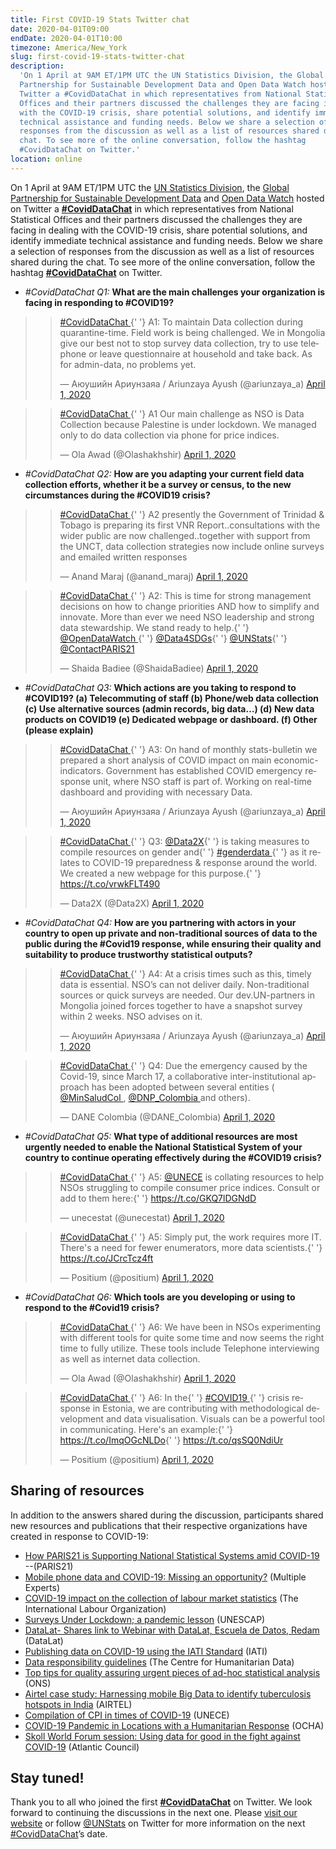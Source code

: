 ```yaml
---
title: First COVID-19 Stats Twitter chat
date: 2020-04-01T09:00
endDate: 2020-04-01T10:00
timezone: America/New_York
slug: first-covid-19-stats-twitter-chat
description:
  'On 1 April at 9AM ET/1PM UTC the UN Statistics Division, the Global
  Partnership for Sustainable Development Data and Open Data Watch hosted on
  Twitter a #CovidDataChat in which representatives from National Statistical
  Offices and their partners discussed the challenges they are facing in dealing
  with the COVID-19 crisis, share potential solutions, and identify immediate
  technical assistance and funding needs. Below we share a selection of
  responses from the discussion as well as a list of resources shared during the
  chat. To see more of the online conversation, follow the hashtag
  #CovidDataChat on Twitter.'
location: online
---
```


On 1 April at 9AM ET/1PM UTC the
[UN Statistics Division](https://unstats.un.org/), the
[Global Partnership for Sustainable Development Data](http://www.data4sdgs.org/)
and [Open Data Watch](https://opendatawatch.com/) hosted on Twitter a
**[#CovidDataChat](https://twitter.com/hashtag/CovidDataChat?src=hash)** in
which representatives from National Statistical Offices and their partners
discussed the challenges they are facing in dealing with the COVID-19 crisis,
share potential solutions, and identify immediate technical assistance and
funding needs. Below we share a selection of responses from the discussion as
well as a list of resources shared during the chat. To see more of the online
conversation, follow the hashtag
**[#CovidDataChat](https://twitter.com/hashtag/CovidDataChat?src=hash)** on
Twitter.

- _\#CovidDataChat Q1:_ **What are the main challenges your organization is
  facing in responding to #COVID19?**

> <blockquote class="twitter-tweet">
>   <p lang="en" dir="ltr">
>     <a href="https://twitter.com/hashtag/CovidDataChat?src=hash&amp;ref_src=twsrc%5Etfw">
>       #CovidDataChat
>     </a>{' '}
>     A1: To maintain Data collection during quarantine-time. Field work is
>     being challenged. We in Mongolia give our best not to stop survey data
>     collection, try to use telephone or leave questionnaire at household and
>     take back. As for admin-data, no problems yet.
>   </p>
>   &mdash; Аюушийн Ариунзаяа / Ariunzaya Ayush (@ariunzaya_a) <a href="https://twitter.com/ariunzaya_a/status/1245338951818199040?ref_src=twsrc%5Etfw">April 1, 2020</a>
> </blockquote> <script
>   async
>   src="https://platform.twitter.com/widgets.js"
>   charset="utf-8"
> ></script>

> <blockquote class="twitter-tweet">
>   <p lang="en" dir="ltr">
>     <a href="https://twitter.com/hashtag/CovidDataChat?src=hash&amp;ref_src=twsrc%5Etfw">
>       #CovidDataChat
>     </a>{' '}
>     A1 Our main challenge as NSO is Data Collection because Palestine is under
>     lockdown. We managed only to do data collection via phone for price
>     indices.
>   </p>
>   &mdash; Ola Awad (@Olashakhshir) <a href="https://twitter.com/Olashakhshir/status/1245343525002240006?ref_src=twsrc%5Etfw">April 1, 2020</a>
> </blockquote> <script
>   async
>   src="https://platform.twitter.com/widgets.js"
>   charset="utf-8"
> ></script>

- _\#CovidDataChat Q2:_ **How are you adapting your current field data
  collection efforts, whether it be a survey or census, to the new circumstances
  during the #COVID19 crisis?**

> <blockquote class="twitter-tweet">
>   <p lang="en" dir="ltr">
>     <a href="https://twitter.com/hashtag/CovidDataChat?src=hash&amp;ref_src=twsrc%5Etfw">
>       #CovidDataChat
>     </a>{' '}
>     A2 presently the Government of Trinidad &amp; Tobago is preparing its
>     first VNR Report..consultations with the wider public are now
>     challenged..together with support from the UNCT, data collection
>     strategies now include online surveys and emailed written responses
>   </p>
>   &mdash; Anand Maraj (@anand_maraj) <a href="https://twitter.com/anand_maraj/status/1245340973279973377?ref_src=twsrc%5Etfw">April 1, 2020</a>
> </blockquote> <script
>   async
>   src="https://platform.twitter.com/widgets.js"
>   charset="utf-8"
> ></script>

> <blockquote class="twitter-tweet">
>   <p lang="en" dir="ltr">
>     <a href="https://twitter.com/hashtag/CovidDataChat?src=hash&amp;ref_src=twsrc%5Etfw">
>       #CovidDataChat
>     </a>{' '}
>     A2: This is time for strong management decisions on how to change
>     priorities AND how to simplify and innovate. More than ever we need NSO
>     leadership and strong data stewardship. We stand ready to help.{' '}
>     <a href="https://twitter.com/OpenDataWatch?ref_src=twsrc%5Etfw">
>       @OpenDataWatch
>     </a>{' '}
>     <a href="https://twitter.com/Data4SDGs?ref_src=twsrc%5Etfw">@Data4SDGs</a>{' '}
>     <a href="https://twitter.com/UNStats?ref_src=twsrc%5Etfw">@UNStats</a>{' '}
>     <a href="https://twitter.com/ContactPARIS21?ref_src=twsrc%5Etfw">
>       @ContactPARIS21
>     </a>
>   </p>
>   &mdash; Shaida Badiee (@ShaidaBadiee) <a href="https://twitter.com/ShaidaBadiee/status/1245341276532281345?ref_src=twsrc%5Etfw">April 1, 2020</a>
> </blockquote> <script
>   async
>   src="https://platform.twitter.com/widgets.js"
>   charset="utf-8"
> ></script>

- _\#CovidDataChat Q3:_ **Which actions are you taking to respond to #COVID19?
  (a) Telecommuting of staff (b) Phone/web data collection (c) Use alternative
  sources (admin records, big data…) (d) New data products on COVID19 (e)
  Dedicated webpage or dashboard. (f) Other (please explain)**

> <blockquote class="twitter-tweet">
>   <p lang="en" dir="ltr">
>     <a href="https://twitter.com/hashtag/CovidDataChat?src=hash&amp;ref_src=twsrc%5Etfw">
>       #CovidDataChat
>     </a>{' '}
>     A3: On hand of monthly stats-bulletin we prepared a short analysis of
>     COVID impact on main economic-indicators. Government has established COVID
>     emergency response unit, where NSO staff is part of. Working on real-time
>     dashboard and providing with necessary Data.
>   </p>
>   &mdash; Аюушийн Ариунзаяа / Ariunzaya Ayush (@ariunzaya_a) <a href="https://twitter.com/ariunzaya_a/status/1245343319456010240?ref_src=twsrc%5Etfw">April 1, 2020</a>
> </blockquote> <script
>   async
>   src="https://platform.twitter.com/widgets.js"
>   charset="utf-8"
> ></script>

> <blockquote class="twitter-tweet">
>   <p lang="en" dir="ltr">
>     <a href="https://twitter.com/hashtag/CovidDataChat?src=hash&amp;ref_src=twsrc%5Etfw">
>       #CovidDataChat
>     </a>{' '}
>     Q3: <a href="https://twitter.com/Data2X?ref_src=twsrc%5Etfw">@Data2X</a>{' '}
>     is taking measures to compile resources on gender and{' '}
>     <a href="https://twitter.com/hashtag/genderdata?src=hash&amp;ref_src=twsrc%5Etfw">
>       #genderdata
>     </a>{' '}
>     as it relates to COVID-19 preparedness &amp; response around the world. We
>     created a new webpage for this purpose.{' '}
>     <a href="https://t.co/vrwkFLT490">https://t.co/vrwkFLT490</a>
>   </p>
>   &mdash; Data2X (@Data2X) <a href="https://twitter.com/Data2X/status/1245341340839411712?ref_src=twsrc%5Etfw">April 1, 2020</a>
> </blockquote> <script
>   async
>   src="https://platform.twitter.com/widgets.js"
>   charset="utf-8"
> ></script>

- _\#CovidDataChat Q4:_ **How are you partnering with actors in your country to
  open up private and non-traditional sources of data to the public during the
  #Covid19 response, while ensuring their quality and suitability to produce
  trustworthy statistical outputs?**

> <blockquote class="twitter-tweet">
>   <p lang="en" dir="ltr">
>     <a href="https://twitter.com/hashtag/CovidDataChat?src=hash&amp;ref_src=twsrc%5Etfw">
>       #CovidDataChat
>     </a>{' '}
>     A4: At a crisis times such as this, timely data is essential. NSO’s can
>     not deliver daily. Non-traditional sources or quick surveys are needed.
>     Our dev.UN-partners in Mongolia joined forces together to have a snapshot
>     survey within 2 weeks. NSO advises on it.
>   </p>
>   &mdash; Аюушийн Ариунзаяа / Ariunzaya Ayush (@ariunzaya_a) <a href="https://twitter.com/ariunzaya_a/status/1245347455245225985?ref_src=twsrc%5Etfw">April 1, 2020</a>
> </blockquote> <script
>   async
>   src="https://platform.twitter.com/widgets.js"
>   charset="utf-8"
> ></script>

> <blockquote class="twitter-tweet">
>   <p lang="en" dir="ltr">
>     <a href="https://twitter.com/hashtag/CovidDataChat?src=hash&amp;ref_src=twsrc%5Etfw">
>       #CovidDataChat
>     </a>{' '}
>     Q4: Due the emergency caused by the Covid-19, since March 17, a
>     collaborative inter-institutional approach has been adopted between
>     several entities (
>     <a href="https://twitter.com/MinSaludCol?ref_src=twsrc%5Etfw">
>       @MinSaludCol
>     </a>
>     , <a href="https://twitter.com/DNP_Colombia?ref_src=twsrc%5Etfw">
>       @DNP_Colombia
>     </a> and others).
>   </p>
>   &mdash; DANE Colombia (@DANE_Colombia) <a href="https://twitter.com/DANE_Colombia/status/1245463089300099074?ref_src=twsrc%5Etfw">April 1, 2020</a>
> </blockquote> <script
>   async
>   src="https://platform.twitter.com/widgets.js"
>   charset="utf-8"
> ></script>

- _\#CovidDataChat Q5:_ **What type of additional resources are most urgently
  needed to enable the National Statistical System of your country to continue
  operating effectively during the #COVID19 crisis?**

> <blockquote class="twitter-tweet">
>   <p lang="en" dir="ltr">
>     <a href="https://twitter.com/hashtag/CovidDataChat?src=hash&amp;ref_src=twsrc%5Etfw">
>       #CovidDataChat
>     </a>{' '}
>     A5: <a href="https://twitter.com/UNECE?ref_src=twsrc%5Etfw">@UNECE</a> is
>     collating resources to help NSOs struggling to compile consumer price
>     indices. Consult or add to them here:{' '}
>     <a href="https://t.co/GKQ7lDGNdD">https://t.co/GKQ7lDGNdD</a>
>   </p>
>   &mdash; unecestat (@unecestat) <a href="https://twitter.com/unecestat/status/1245343776899584003?ref_src=twsrc%5Etfw">April 1, 2020</a>
> </blockquote> <script
>   async
>   src="https://platform.twitter.com/widgets.js"
>   charset="utf-8"
> ></script>

> <blockquote class="twitter-tweet">
>   <p lang="en" dir="ltr">
>     <a href="https://twitter.com/hashtag/CovidDataChat?src=hash&amp;ref_src=twsrc%5Etfw">
>       #CovidDataChat
>     </a>{' '}
>     A5: Simply put, the work requires more IT. There&#39;s a need for fewer
>     enumerators, more data scientists.{' '}
>     <a href="https://t.co/JCrcTcz4ft">https://t.co/JCrcTcz4ft</a>
>   </p>
>   &mdash; Positium (@positium) <a href="https://twitter.com/positium/status/1245348511077617666?ref_src=twsrc%5Etfw">April 1, 2020</a>
> </blockquote> <script
>   async
>   src="https://platform.twitter.com/widgets.js"
>   charset="utf-8"
> ></script>

- _\#CovidDataChat Q6:_ **Which tools are you developing or using to respond to
  the #Covid19 crisis?**

> <blockquote class="twitter-tweet">
>   <p lang="en" dir="ltr">
>     <a href="https://twitter.com/hashtag/CovidDataChat?src=hash&amp;ref_src=twsrc%5Etfw">
>       #CovidDataChat
>     </a>{' '}
>     A6: We have been in NSOs experimenting with different tools for quite some
>     time and now seems the right time to fully utilize. These tools include
>     Telephone interviewing as well as internet data collection.
>   </p>
>   &mdash; Ola Awad (@Olashakhshir) <a href="https://twitter.com/Olashakhshir/status/1245354790718263296?ref_src=twsrc%5Etfw">April 1, 2020</a>
> </blockquote> <script
>   async
>   src="https://platform.twitter.com/widgets.js"
>   charset="utf-8"
> ></script>

> <blockquote class="twitter-tweet">
>   <p lang="en" dir="ltr">
>     <a href="https://twitter.com/hashtag/CovidDataChat?src=hash&amp;ref_src=twsrc%5Etfw">
>       #CovidDataChat
>     </a>{' '}
>     A6: In the{' '}
>     <a href="https://twitter.com/hashtag/COVID19?src=hash&amp;ref_src=twsrc%5Etfw">
>       #COVID19
>     </a>{' '}
>     crisis response in Estonia, we are contributing with methodological
>     development and data visualisation. Visuals can be a powerful tool in
>     communicating. Here&#39;s an example:{' '}
>     <a href="https://t.co/ImqOGcNLDo">https://t.co/ImqOGcNLDo</a>{' '}
>     <a href="https://t.co/qsSQ0NdiUr">https://t.co/qsSQ0NdiUr</a>
>   </p>
>   &mdash; Positium (@positium) <a href="https://twitter.com/positium/status/1245345403186315265?ref_src=twsrc%5Etfw">April 1, 2020</a>
> </blockquote> <script
>   async
>   src="https://platform.twitter.com/widgets.js"
>   charset="utf-8"
> ></script>

## Sharing of resources

In addition to the answers shared during the discussion, participants shared new
resources and publications that their respective organizations have created in
response to COVID-19:

- [How PARIS21 is Supporting National Statistical Systems amid COVID-19](https://paris21.org/news-center/news/Our-Response-to-COVID-19)
  --(PARIS21)
- [Mobile phone data and COVID-19: Missing an opportunity?](https://arxiv.org/abs/2003.12347)
  (Multiple Experts)
- [COVID-19 impact on the collection of labour market statistics](https://ilostat.ilo.org/topics/covid-19/covid-19-impact-on-labour-market-statistics/)
  (The International Labour Organization)
- [Surveys Under Lockdown; a pandemic lesson](https://www.unescap.org/sites/default/files/Stats_Brief_Issue23_Apr2020_Surveys_Under_Lockdown.pdf)
  (UNESCAP)
- [DataLat- Shares link to Webinar with DataLat, Escuela de Datos, Redam](https://www.datalat.org/datosybielas)
  (DataLat)
- [Publishing data on COVID-19 using the IATI Standard](https://iatistandard.org/en/news/publishing-data-covid-19-using-iati-standard/)
  (IATI)
- [Data responsibility guidelines](https://centre.humdata.org/wp-content/uploads/2019/03/OCHA-DR-Guidelines-working-draft-032019.pdf)
  (The Centre for Humanitarian Data)
- [Top tips for quality assuring urgent pieces of ad-hoc statistical analysis](https://gss.civilservice.gov.uk/policy-store/top-tips-for-quality-assuring-urgent-pieces-of-ad-hoc-statistical-analysis/)
  (ONS)
- [Airtel case study: Harnessing mobile Big Data to identify tuberculosis hotspots in India](https://www.gsma.com/betterfuture/resources/airtel-case-study-harnessing-mobile-big-data-to-identify-tuberculosis-hotspots-in-india)
  (AIRTEL)
- [Compilation of CPI in times of COVID-19](https://statswiki.unece.org/display/CCD2/Compilation+of+CPI+in+times+of+COVID-19)
  (UNECE)
- [COVID-19 Pandemic in Locations with a Humanitarian Response](https://data.humdata.org/event/covid-19)
  (OCHA)
- [Skoll World Forum session: Using data for good in the fight against COVID-19](https://www.youtube.com/watch?v=q-MyO5G-XgE&feature=youtu.be)
  (Atlantic Council)

## Stay tuned!

Thank you to all who joined the first
**[#CovidDataChat](https://twitter.com/hashtag/CovidDataChat?src=hash)** on
Twitter. We look forward to continuing the discussions in the next one. Please
[visit our website](https://covid-19-response.unstatshub.org/sharing/) or follow
[@UNStats](https://twitter.com/unstats) on Twitter for more information on the
next [#CovidDataChat](https://twitter.com/hashtag/CovidDataChat?src=hash)’s
date.

